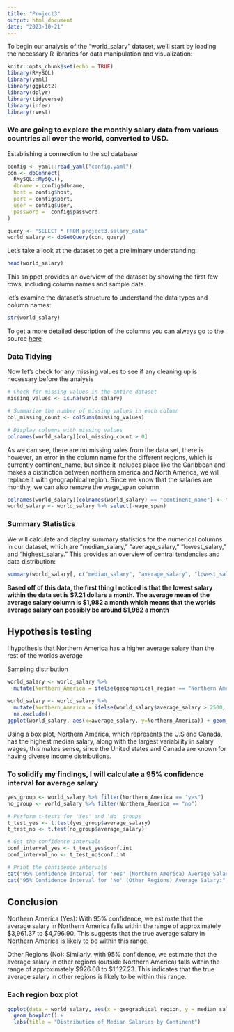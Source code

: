 ---
title: "Project3"
output: html_document
date: "2023-10-21"
---
To begin our analysis of the "world_salary" dataset, we'll start by loading the necessary R libraries for data manipulation and visualization:
```{r setup, include=TRUE}
knitr::opts_chunk$set(echo = TRUE)
library(RMySQL)
library(yaml)
library(ggplot2)
library(dplyr)
library(tidyverse)
library(infer)
library(rvest)
```
### We are going to explore the monthly salary data from various countries all over the world, converted to USD. 

Establishing a connection to the sql database
```{r}
config <- yaml::read_yaml("config.yaml")
con <- dbConnect(
  RMySQL::MySQL(),
  dbname = config$dbname,
  host = config$host,
  port = config$port,
  user = config$user,
  password =  config$password
)
```

```{r}
query <- "SELECT * FROM project3.salary_data"
world_salary <- dbGetQuery(con, query)
```

Let's take a look at the dataset to get a preliminary understanding:
```{r}
head(world_salary)
```
This snippet provides an overview of the dataset by showing the first few rows, including column names and sample data. 

let's examine the dataset's structure to understand the data types and column names:
```{r}
str(world_salary)
```
 
To get a more detailed description of the columns you can always go to the source [here](https://www.kaggle.com/datasets/zedataweaver/global-salary-data)
 
### Data Tidying

Now let's check for any missing values to see if any cleaning up is necessary before the analysis
```{r}
# Check for missing values in the entire dataset
missing_values <- is.na(world_salary)

# Summarize the number of missing values in each column
col_missing_count <- colSums(missing_values)

# Display columns with missing values
colnames(world_salary)[col_missing_count > 0]
```


As we can see, there are no missing vales from the data set, there is however, an error in the column name for the different regions, which is currently continent_name, but since it includes place like the Caribbean and makes a distinction between northern america and North America, we will replace it with geographical region. Since we know that the salaries are monthly, we can also remove the wage_span column
```{r}
colnames(world_salary)[colnames(world_salary) == "continent_name"] <- "geographical_region"
world_salary <- world_salary %>% select(-wage_span)
```


### Summary Statistics

We will calculate and display summary statistics for the numerical columns in our dataset, which are "median_salary," "average_salary," "lowest_salary," and "highest_salary." This provides an overview of central tendencies and data distribution:
```{r}
summary(world_salary[, c("median_salary", "average_salary", "lowest_salary", "highest_salary")])
```

**Based off of this data, the first thing I noticed is that the lowest salary within the data set is $7.21 dollars a month. The average mean of the average salary column is $1,982 a month which means that the worlds average salary can possibly be around $1,982 a month**


## Hypothesis testing

I hypothesis that Northern America has a higher average salary than the rest of the worlds average


Sampling distribution
```{r}
world_salary <- world_salary %>%
  mutate(Northern_America = ifelse(geographical_region == "Northern America", "Yes", "No"))
```

```{r}
world_salary <- world_salary %>% 
  mutate(Northern_America = ifelse(world_salary$average_salary > 2500, "yes", "no")) %>%
  na.exclude()
ggplot(world_salary, aes(x=average_salary, y=Northern_America)) + geom_boxplot() + theme_bw()
```
Using a box plot, Northern America, which represents the U.S and Canada, has the highest median salary, along with the largest variability in salary wages, this makes sense, since the United states and Canada are known for having diverse income distributions.

### To solidify my findings, I will calculate a 95% confidence interval for average salary 
```{r}
yes_group <- world_salary %>% filter(Northern_America == "yes")
no_group <- world_salary %>% filter(Northern_America == "no")

# Perform t-tests for 'Yes' and 'No' groups
t_test_yes <- t.test(yes_group$average_salary)
t_test_no <- t.test(no_group$average_salary)

# Get the confidence intervals
conf_interval_yes <- t_test_yes$conf.int
conf_interval_no <- t_test_no$conf.int

# Print the confidence intervals
cat("95% Confidence Interval for 'Yes' (Northern America) Average Salary:", conf_interval_yes, "\n")
cat("95% Confidence Interval for 'No' (Other Regions) Average Salary:", conf_interval_no, "\n")
```
## Conclusion
Northern America (Yes): With 95% confidence, we estimate that the average salary in Northern America falls within the range of approximately $3,961.37 to $4,796.90. This suggests that the true average salary in Northern America is likely to be within this range.

Other Regions (No): Similarly, with 95% confidence, we estimate that the average salary in other regions (outside Northern America) falls within the range of approximately $926.08 to $1,127.23. This indicates that the true average salary in other regions is likely to be within this range.

### Each region box plot
```{r}
ggplot(data = world_salary, aes(x = geographical_region, y = median_salary)) +
  geom_boxplot() +
  labs(title = "Distribution of Median Salaries by Continent")
```
